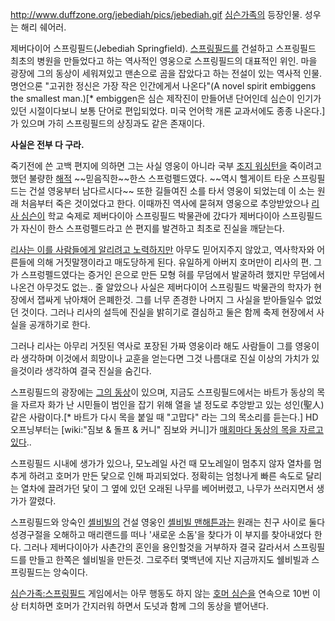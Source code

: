http://www.duffzone.org/jebediah/pics/jebediah.gif
[[심슨가족]]의 등장인물. 성우는 해리 쉐어러.

제버다이어 스프링필드(Jebediah Springfield). [[스프링필드]]를 건설하고 스프링필드 최초의 병원을 만들었다고 하는 역사적인 영웅으로 스프링필드의 대표적인 위인. 마을 광장에 그의 동상이 세워져있고 맨손으로 곰을 잡았다고 하는 전설이 있는 역사적 인물. 명언으론 "고귀한 정신은 가장 작은 인간에게서 나온다"(A novel spirit embiggens the smallest man.)[* embiggen은 심슨 제작진이 만들어낸 단어인데 심슨이 인기가 있던 시절이다보니 보통 단어로 편입되었다. 미국 언어학 개론 교과서에도 종종 나온다.]가 있으며 가히 스프링필드의 상징과도 같은 존재이다.

'''사실은 전부 다 구라.'''

죽기전에 쓴 고백 편지에 의하면 그는 사실 영웅이 아니라 국부 [[조지 워싱턴]]을 죽이려고 했던 불량한 [[해적]] ~~믿음직한~~한스 스프렁펠드였다. ~~역시 헬게이트 타운 스프링필드는 건설 영웅부터 남다르시다~~ 또한 길들여진 소를 타서 영웅이 되었는데 이 소는 원래 처음부터 죽은 것이었다고 한다. 이때까진 역사에 묻혀져 영웅으로 추앙받았으나 [[리사 심슨]]이 학교 숙제로 제버다이아 스프링필드 박물관에 갔다가 제버다이아 스프링필드가 자신이 한스 스프렁펠드라고 쓴 편지를 발견하고 최초로 진실을 깨닫는다. 

[http://rigvedawiki.net/r1/wiki.php/%EC%A0%9C%EB%B2%84%EB%8B%A4%EC%9D%B4%EC%96%B4%20%EC%8A%A4%ED%94%84%EB%A7%81%ED%95%84%EB%93%9C?action=download&value=Iconoclast.jpg 리사는 이를 사람들에게 알리려고 노력하지만] 아무도 믿어지주지 않았고, 역사학자와 어른들에 의해 거짓말쟁이라고 매도당하게 된다. 유일하게 아버지 호머만이 리사의 편. 그가 스프렁펠드였다는 증거인 은으로 만든 모형 혀를 무덤에서 발굴하려 했지만 무덤에서 나온건 아무것도 없는.. 줄 알았으나 사실은 제버다이어 스프링필드 박물관의 학자가 현장에서 잽싸게 낚아채어 은폐한것. 그를 너무 존경한 나머지 그 사실을 받아들일수 없었던 것이다. 그러나 리사의 설득에 진실을 밝히기로 결심하고 둘은 함께 축제 현장에서 사실을 공개하기로 한다. 

그러나 리사는 아무리 거짓된 역사로 포장된 가짜 영웅이라 해도 사람들이 그를 영웅이라 생각하며 이것에서 희망이나 교훈을 얻는다면 그것 나름대로 진실 이상의 가치가 있을것이라 생각하여 결국 진실을 숨긴다. 

스프링필드의 광장에는 [http://featuresblogs.chicagotribune.com/.a/6a00d834518cc969e20111686af298970c-pi 그의 동상]이 있으며, 지금도 스프링필드에서는 바트가 동상의 목을 자르자 화가 난 시민들이 범인을 잡기 위해 열을 낼 정도로 추앙받고 있는 성인(聖人) 같은 사람이다.[* 바트가 다시 목을 붙일 때 "고맙다" 라는 그의 목소리를 듣는다.] HD 오프닝부터는 [wiki:"짐보 & 돌프 & 커니" 짐보와 커니]가 [http://featuresblogs.chicagotribune.com/.a/6a00d834518cc969e20111686af1e5970c-pi 매회마다 동상의 목을 자르고 있다]..

스프링필드 시내에 생가가 있으나, 모노레일 사건 때 모노레일이 멈추지 않자 열차를 멈추게 하려고 호머가 만든 닻으로 인해 파괴되었다. 정확히는 엄청나게 빠른 속도로 달리는 열차에 끌려가던 닻이 그 옆에 있던 오래된 나무를 베어버렸고, 나무가 쓰러지면서 생가가 깔렸다.

스프링필드와 앙숙인 [[셸비빌]]의 건설 영웅인 [[셸비빌 맨해튼]]과는 원래는 친구 사이로 둘다 성경구절을 오해하고 매리랜드를 떠나 '새로운 소돔'을 찾다가 이 부지를 찾아내었다 한다. 그러나 제버다이아가 사촌간의 혼인을 용인할것을 거부하자 결국 갈라서서 스프링필드를 만들고 한쪽은 쉘비빌을 만든것. 그로주터 몇백년에 지난 지금까지도 쉘비빌과 스프링필드는 앙숙이다.

[[심슨가족:스프링필드]] 게임에서는 아무 행동도 하지 않는 [[호머 심슨]]을 연속으로 10번 이상 터치하면 호머가 간지러워 하면서 도넛과 함께 그의 동상을 뱉어낸다.
